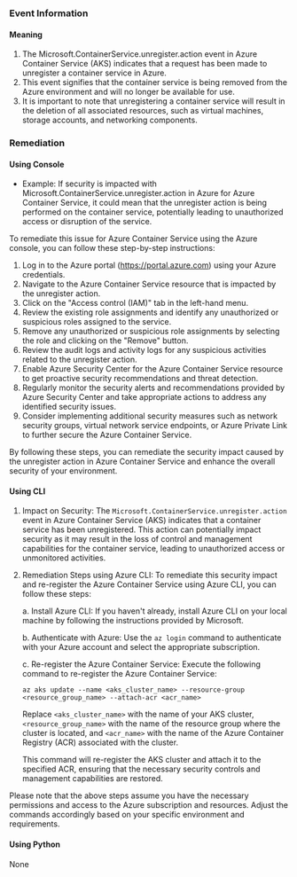 
### Event Information

#### Meaning

1. The Microsoft.ContainerService.unregister.action event in Azure Container Service (AKS) indicates that a request has been made to unregister a container service in Azure.
2. This event signifies that the container service is being removed from the Azure environment and will no longer be available for use.
3. It is important to note that unregistering a container service will result in the deletion of all associated resources, such as virtual machines, storage accounts, and networking components.

### Remediation

#### Using Console

- Example: If security is impacted with Microsoft.ContainerService.unregister.action in Azure for Azure Container Service, it could mean that the unregister action is being performed on the container service, potentially leading to unauthorized access or disruption of the service.

To remediate this issue for Azure Container Service using the Azure console, you can follow these step-by-step instructions:

1. Log in to the Azure portal (https://portal.azure.com) using your Azure credentials.
2. Navigate to the Azure Container Service resource that is impacted by the unregister action.
3. Click on the "Access control (IAM)" tab in the left-hand menu.
4. Review the existing role assignments and identify any unauthorized or suspicious roles assigned to the service.
5. Remove any unauthorized or suspicious role assignments by selecting the role and clicking on the "Remove" button.
6. Review the audit logs and activity logs for any suspicious activities related to the unregister action.
7. Enable Azure Security Center for the Azure Container Service resource to get proactive security recommendations and threat detection.
8. Regularly monitor the security alerts and recommendations provided by Azure Security Center and take appropriate actions to address any identified security issues.
9. Consider implementing additional security measures such as network security groups, virtual network service endpoints, or Azure Private Link to further secure the Azure Container Service.

By following these steps, you can remediate the security impact caused by the unregister action in Azure Container Service and enhance the overall security of your environment.

#### Using CLI

1. Impact on Security: The `Microsoft.ContainerService.unregister.action` event in Azure Container Service (AKS) indicates that a container service has been unregistered. This action can potentially impact security as it may result in the loss of control and management capabilities for the container service, leading to unauthorized access or unmonitored activities.

2. Remediation Steps using Azure CLI: To remediate this security impact and re-register the Azure Container Service using Azure CLI, you can follow these steps:

   a. Install Azure CLI: If you haven't already, install Azure CLI on your local machine by following the instructions provided by Microsoft.

   b. Authenticate with Azure: Use the `az login` command to authenticate with your Azure account and select the appropriate subscription.

   c. Re-register the Azure Container Service: Execute the following command to re-register the Azure Container Service:

      ```
      az aks update --name <aks_cluster_name> --resource-group <resource_group_name> --attach-acr <acr_name>
      ```

      Replace `<aks_cluster_name>` with the name of your AKS cluster, `<resource_group_name>` with the name of the resource group where the cluster is located, and `<acr_name>` with the name of the Azure Container Registry (ACR) associated with the cluster.

      This command will re-register the AKS cluster and attach it to the specified ACR, ensuring that the necessary security controls and management capabilities are restored.

Please note that the above steps assume you have the necessary permissions and access to the Azure subscription and resources. Adjust the commands accordingly based on your specific environment and requirements.

#### Using Python

None

